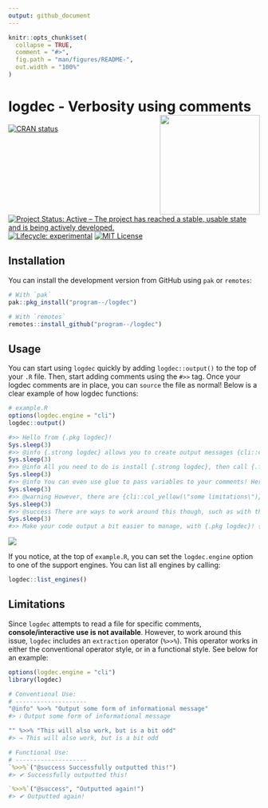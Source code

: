 ```yaml
---
output: github_document
---
```


<!-- README.md is generated from README.Rmd. Please edit that file -->

```r
knitr::opts_chunk$set(
  collapse = TRUE,
  comment = "#>",
  fig.path = "man/figures/README-",
  out.width = "100%"
)
```

# logdec - Verbosity using comments <a href="https://github.com/program--/logdec"><img src="man/figures/logo.svg" align="right" height="200"/></a>

<!-- badges: start -->
[![CRAN status](https://www.r-pkg.org/badges/version/logdec)](https://CRAN.R-project.org/package=logdec)
[![Project Status: Active – The project has reached a stable, usable state and is being actively developed.](https://www.repostatus.org/badges/latest/active.svg)]()
[![Lifecycle: experimental](https://img.shields.io/badge/lifecycle-experimental-orange.svg)](https://lifecycle.r-lib.org/articles/stages.html#experimental)
[![MIT License](https://img.shields.io/badge/license-MIT-blue.svg)](https://opensource.org/licenses/MIT)
<!-- badges: end -->



## Installation

You can install the development version from GitHub using `pak` or `remotes`:

``` r
# With `pak`
pak::pkg_install("program--/logdec")

# With `remotes`
remotes::install_github("program--/logdec")
```

## Usage

You can start using `logdec` quickly by adding `logdec::output()` to the top
of your `.R` file. Then, start adding comments using the `#>>` tag. Once your
logdec comments are in place, you can `source` the file as normal! Below is a clear
example of how logdec functions:

``` r
# example.R
options(logdec.engine = "cli")
logdec::output()

#>> Hello from {.pkg logdec}!
Sys.sleep(3)
#>> @info {.strong logdec} allows you to create output messages {cli::col_blue(\"directly\")} from comments!
Sys.sleep(3)
#>> @info All you need to do is install {.strong logdec}, then call {.fn logdec::output} at the top of your R file.
Sys.sleep(3)
#>> @info You can even use glue to pass variables to your comments! Here's some random value from {.fn rnorm}: {.val {rnorm(1)}}
Sys.sleep(3)
#>> @warning However, there are {cli::col_yellow(\"some limitations\")}, such as with console and package development use.
Sys.sleep(3)
#>> @success There are ways to work around this though, such as with the {.code %>>%} operator though!
Sys.sleep(3)
#>> Make your code output a bit easier to manage, with {.pkg logdec}! {cli::col_red(cli::symbol$heart)}
```

![](man/figures/example.svg)

If you notice, at the top of `example.R`, you can set the `logdec.engine` option
to one of the support engines. You can list all engines by calling:

```r
logdec::list_engines()
```

## Limitations
Since `logdec` attempts to read a file for specific comments, **console/interactive use is not available**.
However, to work around this issue, `logdec` includes an `extraction` operator (`%>>%`). This operator works
in either the conventional operator style, or in a functional style. See below for an example:

```r
options(logdec.engine = "cli")
library(logdec)

# Conventional Use:
# --------------------
"@info" %>>% "Output some form of informational message"
#> ℹ Output some form of informational message

"" %>>% "This will also work, but is a bit odd"
#> → This will also work, but is a bit odd

# Functional Use:
# --------------------
`%>>%`("@success Successfully outputted this!")
#> ✔ Successfully outputted this!

`%>>%`("@success", "Outputted again!")
#> ✔ Outputted again!
```
